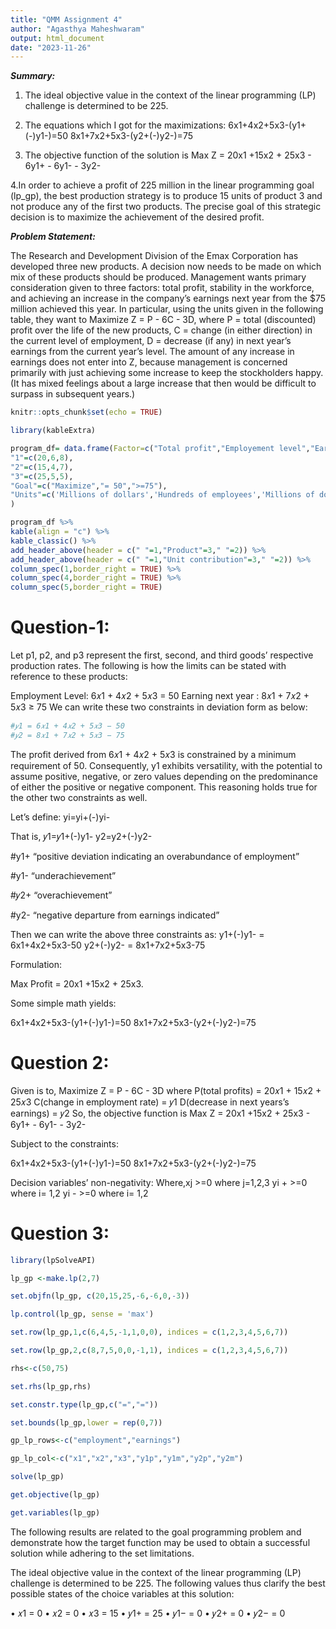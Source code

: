 ---
title: "QMM Assignment 4"
author: "Agasthya Maheshwaram"
output: html_document
date: "2023-11-26" 
---

***Summary:***

1. The ideal objective value in the context of the linear programming (LP) challenge is determined to be 225.

2. The equations which I got for the maximizations: 6x1+4x2+5x3-(y1+(-)y1-)=50
8x1+7x2+5x3-(y2+(-)y2-)=75

3. The objective function of the solution is Max Z = 20x1 +15x2 + 25x3 - 6y1+ - 6y1- - 3y2-

4.In order to achieve a profit of 225 million in the linear programming goal (lp_gp), the best production strategy is to produce 15 units of product 3 and not produce any of the first two products. The precise goal of this strategic decision is to maximize the achievement of the desired profit.


***Problem Statement:***

The Research and Development Division of the Emax Corporation has developed three new
products. A decision now needs to be made on which mix of these products should be produced.
Management wants primary consideration given to three factors: total profit, stability in the
workforce, and achieving an increase in the company’s earnings next year from the $75 million
achieved this year. In particular, using the units given in the following table, they want to
Maximize Z = P - 6C - 3D, where
P = total (discounted) profit over the life of the new products,
C = change (in either direction) in the current level of employment,
D = decrease (if any) in next year’s earnings from the current year’s level.
The amount of any increase in earnings does not enter into Z, because management is concerned
primarily with just achieving some increase to keep the stockholders happy. (It has mixed
feelings about a large increase that then would be difficult to surpass in subsequent years.)



```{r setup, include=FALSE}
knitr::opts_chunk$set(echo = TRUE)
```

```{r}
library(kableExtra)
```


```{r}
program_df= data.frame(Factor=c("Total profit","Employement level","Earning next year"),
"1"=c(20,6,8),
"2"=c(15,4,7),
"3"=c(25,5,5),
"Goal"=c("Maximize","= 50",">=75"),
"Units"=c('Millions of dollars','Hundreds of employees','Millions of dollars')
)
```

```{r}
program_df %>%
kable(align = "c") %>%
kable_classic() %>%
add_header_above(header = c(" "=1,"Product"=3," "=2)) %>%
add_header_above(header = c(" "=1,"Unit contribution"=3," "=2)) %>%
column_spec(1,border_right = TRUE) %>%
column_spec(4,border_right = TRUE) %>%
column_spec(5,border_right = TRUE)
```


# Question-1:


Let p1, p2, and p3 represent the first, second, and third goods' respective production rates. The following is how the limits can be stated with reference to these products:


Employment Level:
6𝑥1 + 4𝑥2 + 5𝑥3 = 50
Earning next year :
8𝑥1 + 7𝑥2 + 5𝑥3 ≥ 75
We can write these two constraints in deviation form as below:

```{r}
#𝑦1 = 6𝑥1 + 4𝑥2 + 5𝑥3 − 50
#𝑦2 = 8𝑥1 + 7𝑥2 + 5𝑥3 − 75
```

The profit derived from 6𝑥1 + 4𝑥2 + 5𝑥3  is constrained by a minimum requirement of 50. Consequently, y1 exhibits versatility, with the potential to assume positive, negative, or zero values depending on the predominance of either the positive or negative component. This reasoning holds true for the other two constraints as well.

Let’s define:
yi=yi+(-)yi-

That is,
𝑦1=𝑦1+(-)y1-
y2=y2+(-)y2-

#y1+
"positive deviation indicating an overabundance of employment"

#y1-
"underachievement "

#𝑦2+
"overachievement"

#y2-
"negative departure from earnings indicated"

Then we can write the above three constraints as:
y1+(-)y1- = 6x1+4x2+5x3-50
y2+(-)y2- = 8x1+7x2+5x3-75

Formulation:

Max Profit = 20x1 +15x2 + 25x3.

Some simple math yields:

6x1+4x2+5x3-(y1+(-)y1-)=50
8x1+7x2+5x3-(y2+(-)y2-)=75

# Question 2:

Given is to, Maximize Z = P - 6C - 3D
where
P(total profits) =
20𝑥1 + 15𝑥2 + 25𝑥3
C(change in employment rate) =
𝑦1
D(decrease in next years’s earnings) =
𝑦2
So, the objective function is
Max Z = 20x1 +15x2 + 25x3 - 6y1+ - 6y1- - 3y2-

Subject to the constraints:

6x1+4x2+5x3-(y1+(-)y1-)=50
8x1+7x2+5x3-(y2+(-)y2-)=75

Decision variables’ non-negativity:
                                    Where,xj >=0 where j=1,2,3
                                    yi + >=0 where i= 1,2
                                    yi - >=0 where i= 1,2 


# Question 3:

```{r}
library(lpSolveAPI)
```

```{r}
lp_gp <-make.lp(2,7)
```

```{r}
set.objfn(lp_gp, c(20,15,25,-6,-6,0,-3))
```

```{r}
lp.control(lp_gp, sense = 'max')
```

```{r}
set.row(lp_gp,1,c(6,4,5,-1,1,0,0), indices = c(1,2,3,4,5,6,7))
```

```{r}
set.row(lp_gp,2,c(8,7,5,0,0,-1,1), indices = c(1,2,3,4,5,6,7))
```

```{r}
rhs<-c(50,75)
```

```{r}
set.rhs(lp_gp,rhs)
```

```{r}
set.constr.type(lp_gp,c("=","="))
```

```{r}
set.bounds(lp_gp,lower = rep(0,7))
```

```{r}
gp_lp_rows<-c("employment","earnings")
```

```{r}
gp_lp_col<-c("x1","x2","x3","y1p","y1m","y2p","y2m")
```

```{r}
solve(lp_gp)
```
```{r}
get.objective(lp_gp)
```
```{r}
get.variables(lp_gp)
```

The following results are related to the goal programming problem and demonstrate how the target function may be used to obtain a successful solution while adhering to the set limitations.

The ideal objective value in the context of the linear programming (LP) challenge is determined to be 225. The following values thus clarify the best possible states of the choice variables at this solution:

• 𝑥1 = 0
• 𝑥2 = 0
• 𝑥3 = 15
• 𝑦1+ = 25
• 𝑦1− = 0
• 𝑦2+ = 0
• 𝑦2− = 0